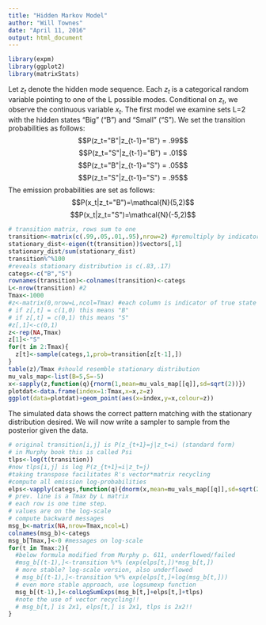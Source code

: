 ```yaml
---
title: "Hidden Markov Model"
author: "Will Townes"
date: "April 11, 2016"
output: html_document
---
```


```r
library(expm)
library(ggplot2)
library(matrixStats)
```

Let $z_t$ denote the hidden mode sequence. Each $z_t$ is a categorical random variable pointing to one of the L possible modes. Conditional on $z_t$, we observe the continuous variable $x_t$. The first model we examine sets L=2 with the hidden states "Big" ("B") and "Small" ("S"). We set the transition probabilities as follows:
$$P(z_t="B"|z_{t-1}="B") = .99$$
$$P(z_t="S"|z_{t-1}="B") = .01$$
$$P(z_t="B"|z_{t-1}="S") = .05$$
$$P(z_t="S"|z_{t-1}="S") = .95$$
The emission probabilities are set as follows:
$$P(x_t|z_t="B")=\mathcal{N}(5,2)$$
$$P(x_t|z_t="S")=\mathcal{N}(-5,2)$$

```r
# transition matrix, rows sum to one
transition<-matrix(c(.99,.05,.01,.95),nrow=2) #premultiply by indicator to get new vals
stationary_dist<-eigen(t(transition))$vectors[,1]
stationary_dist/sum(stationary_dist)
transition%^%100
#reveals stationary distribution is c(.83,.17)
categs<-c("B","S")
rownames(transition)<-colnames(transition)<-categs
L<-nrow(transition) #2
Tmax<-1000
#z<-matrix(0,nrow=L,ncol=Tmax) #each column is indicator of true state
# if z[,t] = c(1,0) this means "B"
# if z[,t] = c(0,1) this means "S"
#z[,1]<-c(0,1)
z<-rep(NA,Tmax)
z[1]<-"S"
for(t in 2:Tmax){
  z[t]<-sample(categs,1,prob=transition[z[t-1],])
}
table(z)/Tmax #should resemble stationary distribution
mu_vals_map<-list(B=5,S=-5)
x<-sapply(z,function(q){rnorm(1,mean=mu_vals_map[[q]],sd=sqrt(2))})
plotdat<-data.frame(index=1:Tmax,x=x,z=z)
ggplot(data=plotdat)+geom_point(aes(x=index,y=x,colour=z))
```

The simulated data shows the correct pattern matching with the stationary distribution desired. We will now write a sampler to sample from the posterior given the data.

```r
# original transition[i,j] is P(z_{t+1}=j|z_t=i) (standard form)
# in Murphy book this is called Psi
tlps<-log(t(transition)) 
#now tlps[i,j] is log P(z_{t+1}=i|z_t=j)
#taking transpose facilitates R's vector*matrix recycling
#compute all emission log-probabilities
elps<-vapply(categs,function(q){dnorm(x,mean=mu_vals_map[[q]],sd=sqrt(2),log=TRUE)},FUN.VALUE=rep(0.0,Tmax))
# prev. line is a Tmax by L matrix
# each row is one time step.
# values are on the log-scale
# compute backward messages
msg_b<-matrix(NA,nrow=Tmax,ncol=L)
colnames(msg_b)<-categs
msg_b[Tmax,]<-0 #messages on log-scale
for(t in Tmax:2){
  #below formula modified from Murphy p. 611, underflowed/failed
  #msg_b[(t-1),]<-transition %*% (exp(elps[t,])*msg_b[t,])
  # more stable? log-scale version, also underflowed
  # msg_b[(t-1),]<-transition %*% exp(elps[t,]+log(msg_b[t,]))
  # even more stable approach, use logsumexp function
  msg_b[(t-1),]<-colLogSumExps(msg_b[t,]+elps[t,]+tlps)
  #note the use of vector recycling!!
  # msg_b[t,] is 2x1, elps[t,] is 2x1, tlps is 2x2!!
}
```